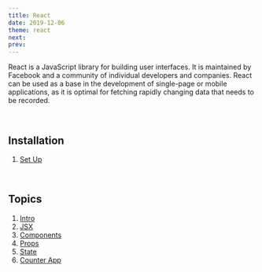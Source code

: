 ```yaml
---
title: React
date: 2019-12-06
theme: react
next:
prev:
---
```




React is a JavaScript library for building user interfaces. It is maintained by Facebook and a community of individual developers and companies. React can be used as a base in the development of single-page or mobile applications, as it is optimal for fetching rapidly changing data that needs to be recorded.

<br/>

<div style={{height: "100%", float: "right", width: "300px", margin: "auto 0"}}>
<Logo />
</div>

## Installation

1. [Set Up](/tutorials/react/setup/)

<br/>

## Topics

1. [Intro](/tutorials/react/introduction)
2. [JSX](/tutorials/react/jsx) 
3. [Components](/tutorials/react/components)
4. [Props](/tutorials/react/props)
5. [State](/tutorials/react/state)
6. [Counter App](/projects/react/counterapp)